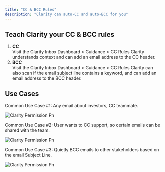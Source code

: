 ```yaml
---
title: "CC & BCC Rules"
description: "Clarity can auto-CC and auto-BCC for you"
---
```


## Teach Clarity your CC & BCC rules

1. **CC**\
   Visit the Clarity Inbox Dashboard > Guidance > CC Rules
   Clarity understands context and can add an email address to the CC header.
2. **BCC**\
   Visit the Clarity Inbox Dashboard > Guidance > CC Rules
   Clarity can also scan if the email subject line contains a keyword, and can add an email address to the BCC header.

## Use Cases

Common Use Case #1:
Any email about investors, CC teammate.

![Clarity Permission Pn](/images/CCBCC.png)


Common Use Case #2:
User wants to CC support, so certain emails can be shared with the team.

![Clarity Permission Pn](/images/CC-rule.png)

Common Use Case #3:
Quietly BCC emails to other stakeholders based on the email Subject Line.

![Clarity Permission Pn](/images/BCC-rule.png)
